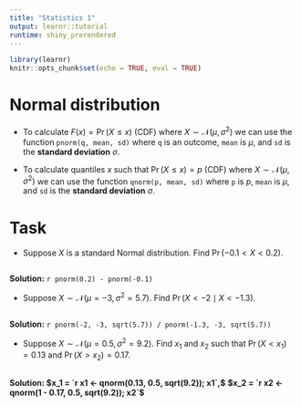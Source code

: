 ```yaml
---
title: "Statistics 1"
output: learnr::tutorial
runtime: shiny_prerendered
---
```


<script src="//yihui.name/js/math-code.js"></script>
<!-- Just one possible MathJax CDN below. You may use others. -->
<script async
  src="//mathjax.rstudio.com/latest/MathJax.js?config=TeX-MML-AM_CHTML">
</script>

```r
library(learnr)
knitr::opts_chunk$set(echo = TRUE, eval = TRUE)
```

# Normal distribution

+ To calculate $F(x) = \Pr(X \le x)$ (CDF) where $X \sim \mathcal{N}(\mu, \sigma^2)$ we can use the function `pnorm(q, mean, sd)` where `q` is an outcome, `mean` is $\mu$, and `sd` is the **standard deviation** $\sigma.$

+ To calculate quantiles $x$ such that $\Pr(X \le x) = p$ (CDF) where $X \sim \mathcal{N}(\mu, \sigma^2)$ we can use the function `qnorm(p, mean, sd)` where `p` is $p,$ `mean` is $\mu$, and `sd` is the **standard deviation** $\sigma.$

# Task

+ Suppose $X$ is a standard Normal distribution. Find $\Pr(-0.1 < X < 0.2).$
```r

```
**Solution:** `r pnorm(0.2) - pnorm(-0.1)`

+ Suppose $X \sim \mathcal{N}(\mu = -3, \sigma^2 = 5.7).$ Find $\Pr(X < -2 \mid X < -1.3).$
```r

```
**Solution:** `r pnorm(-2, -3, sqrt(5.7)) / pnorm(-1.3, -3, sqrt(5.7))`

+ Suppose $X \sim \mathcal{N}(\mu = 0.5, \sigma^2 = 9.2).$ Find $x_1$ and $x_2$ such that $\Pr(X < x_1) = 0.13$ and $\Pr(X > x_2) = 0.17.$
```r

```
**Solution: $x_1 = `r x1 <- qnorm(0.13, 0.5, sqrt(9.2)); x1`,$** **$x_2 = `r x2 <- qnorm(1 - 0.17, 0.5, sqrt(9.2)); x2`$**
